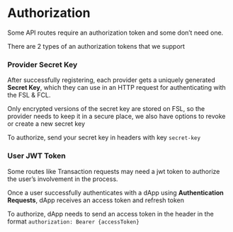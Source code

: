 # Authorization

Some API routes require an authorization token and some don’t need one.

There are 2 types of an authorization tokens that we support

### Provider Secret Key

After successfully registering, each provider gets a uniquely generated **Secret Key**, which they can use in an HTTP request for authenticating with the FSL & FCL.

Only encrypted versions of the secret key are stored on FSL, so the provider needs to keep it in a secure place, we also have options to revoke or create a new secret key

To authorize, send your secret key in headers with key `secret-key`

### User JWT Token

Some routes like Transaction requests may need a jwt token to authorize the user’s involvement in the process.

Once a user successfully authenticates with a dApp using ************************************************Authentication Requests************************************************, dApp receives an access token and refresh token

To authorize, dApp needs to send an access token in the header in the format `authorization: Bearer {accessToken}`